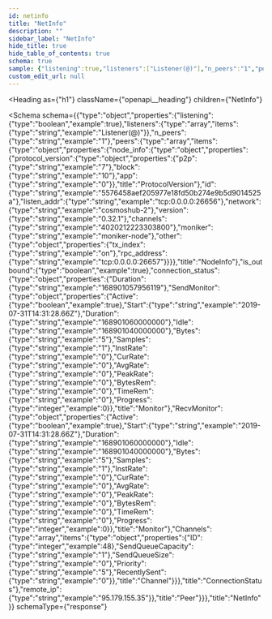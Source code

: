 ```yaml
---
id: netinfo
title: "NetInfo"
description: ""
sidebar_label: "NetInfo"
hide_title: true
hide_table_of_contents: true
schema: true
sample: {"listening":true,"listeners":["Listener(@)"],"n_peers":"1","peers":[{"node_info":{"protocol_version":{"p2p":"7","block":"10","app":"0"},"id":"5576458aef205977e18fd50b274e9b5d9014525a","listen_addr":"tcp:0.0.0.0:26656","network":"cosmoshub-2","version":"0.32.1","channels":"4020212223303800","moniker":"moniker-node","other":{"tx_index":"on","rpc_address":"tcp:0.0.0.0:26657"}},"is_outbound":true,"connection_status":{"Duration":"168901057956119","SendMonitor":{"Active":true,"Start":"2019-07-31T14:31:28.66Z","Duration":"168901060000000","Idle":"168901040000000","Bytes":"5","Samples":"1","InstRate":"0","CurRate":"0","AvgRate":"0","PeakRate":"0","BytesRem":"0","TimeRem":"0","Progress":0},"RecvMonitor":{"Active":true,"Start":"2019-07-31T14:31:28.66Z","Duration":"168901060000000","Idle":"168901040000000","Bytes":"5","Samples":"1","InstRate":"0","CurRate":"0","AvgRate":"0","PeakRate":"0","BytesRem":"0","TimeRem":"0","Progress":0},"Channels":[{"ID":48,"SendQueueCapacity":"1","SendQueueSize":"0","Priority":"5","RecentlySent":"0"}]},"remote_ip":"95.179.155.35"}]}
custom_edit_url: null
---
```



<Heading
  as={"h1"}
  className={"openapi__heading"}
  children={"NetInfo"}
>
</Heading>





<Schema
  schema={{"type":"object","properties":{"listening":{"type":"boolean","example":true},"listeners":{"type":"array","items":{"type":"string","example":"Listener(@)"}},"n_peers":{"type":"string","example":"1"},"peers":{"type":"array","items":{"type":"object","properties":{"node_info":{"type":"object","properties":{"protocol_version":{"type":"object","properties":{"p2p":{"type":"string","example":"7"},"block":{"type":"string","example":"10"},"app":{"type":"string","example":"0"}},"title":"ProtocolVersion"},"id":{"type":"string","example":"5576458aef205977e18fd50b274e9b5d9014525a"},"listen_addr":{"type":"string","example":"tcp:0.0.0.0:26656"},"network":{"type":"string","example":"cosmoshub-2"},"version":{"type":"string","example":"0.32.1"},"channels":{"type":"string","example":"4020212223303800"},"moniker":{"type":"string","example":"moniker-node"},"other":{"type":"object","properties":{"tx_index":{"type":"string","example":"on"},"rpc_address":{"type":"string","example":"tcp:0.0.0.0:26657"}}}},"title":"NodeInfo"},"is_outbound":{"type":"boolean","example":true},"connection_status":{"type":"object","properties":{"Duration":{"type":"string","example":"168901057956119"},"SendMonitor":{"type":"object","properties":{"Active":{"type":"boolean","example":true},"Start":{"type":"string","example":"2019-07-31T14:31:28.66Z"},"Duration":{"type":"string","example":"168901060000000"},"Idle":{"type":"string","example":"168901040000000"},"Bytes":{"type":"string","example":"5"},"Samples":{"type":"string","example":"1"},"InstRate":{"type":"string","example":"0"},"CurRate":{"type":"string","example":"0"},"AvgRate":{"type":"string","example":"0"},"PeakRate":{"type":"string","example":"0"},"BytesRem":{"type":"string","example":"0"},"TimeRem":{"type":"string","example":"0"},"Progress":{"type":"integer","example":0}},"title":"Monitor"},"RecvMonitor":{"type":"object","properties":{"Active":{"type":"boolean","example":true},"Start":{"type":"string","example":"2019-07-31T14:31:28.66Z"},"Duration":{"type":"string","example":"168901060000000"},"Idle":{"type":"string","example":"168901040000000"},"Bytes":{"type":"string","example":"5"},"Samples":{"type":"string","example":"1"},"InstRate":{"type":"string","example":"0"},"CurRate":{"type":"string","example":"0"},"AvgRate":{"type":"string","example":"0"},"PeakRate":{"type":"string","example":"0"},"BytesRem":{"type":"string","example":"0"},"TimeRem":{"type":"string","example":"0"},"Progress":{"type":"integer","example":0}},"title":"Monitor"},"Channels":{"type":"array","items":{"type":"object","properties":{"ID":{"type":"integer","example":48},"SendQueueCapacity":{"type":"string","example":"1"},"SendQueueSize":{"type":"string","example":"0"},"Priority":{"type":"string","example":"5"},"RecentlySent":{"type":"string","example":"0"}},"title":"Channel"}}},"title":"ConnectionStatus"},"remote_ip":{"type":"string","example":"95.179.155.35"}},"title":"Peer"}}},"title":"NetInfo"}}
  schemaType={"response"}
>
  
</Schema>
            